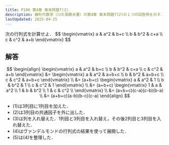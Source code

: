 ```yaml
---
title: P106 第4章 章末問題7(2)．
description: 線形代数学（川久保勝夫著）の第4章 章末問題7(2)の１つの回答例を示す．巻末の解答に途中計算がなく，不親切なので記しておく．
lastUpdated: 2025-04-25
---
```



<Card title="問題7(2)">
  次の行列式を計算せよ．
$$
\begin{vmatrix}
a & a^2 & b+c \\
b & b^2 & c+a \\
c & c^2 & a+b
\end{vmatrix}
$$ 
</Card> 

## 解答
$$
\begin{align}
\begin{vmatrix}
a & a^2 & b+c \\
b & b^2 & c+a \\
c & c^2 & a+b
\end{vmatrix}
&=
\begin{vmatrix}
a & a^2 & a+b+c \\
b & b^2 & a+b+c \\
c & c^2 & a+b+c
\end{vmatrix} \\
&=
(a+b+c)
\begin{vmatrix}
a & a^2 & 1 \\
b & b^2 & 1 \\
c & c^2 & 1
\end{vmatrix} \\
&=
(a+b+c)
\begin{vmatrix}
1 & a & a^2 \\
1 & b & b^2 \\
1 & c & c^2 \\
\end{vmatrix} \\
&=
(a+b+c)(c-a)(c-b)(b-a) \\
&=
(a+b+c)(a-b)(b-c)(c-a)
\end{align}
$$

- (1)は3列目に1列目を加えた．
- (2)は3列目の共通因子を外に出した．
- (3)は列を入れ替えた．1列目と3列目を入れ替え，その後2列目と3列目を入れ替えた．
- (4)はヴァンデルモンドの行列式の結果を使って展開した．
- (5)は(4)を整理した．
